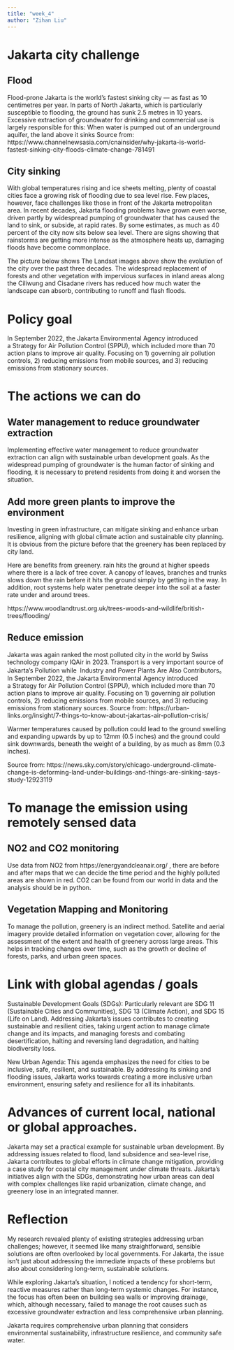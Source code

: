 ```yaml
---
title: "week_4"
author: "Zihan Liu"
---
```

# Jakarta city challenge
## Flood
Flood-prone Jakarta is the world’s fastest sinking city — as fast as 10 centimetres per year. In parts of North Jakarta, which is particularly susceptible to flooding, the ground has sunk 2.5 metres in 10 years. Excessive extraction of groundwater for drinking and commercial use is largely responsible for this: When water is pumped out of an underground aquifer, the land above it sinks 
Source from: https://www.channelnewsasia.com/cnainsider/why-jakarta-is-world-fastest-sinking-city-floods-climate-change-781491

## City sinking
With global temperatures rising and ice sheets melting, plenty of coastal cities face a growing risk of flooding due to sea level rise. Few places, however, face challenges like those in front of the Jakarta metropolitan area. In recent decades, Jakarta flooding problems have grown even worse, driven partly by widespread pumping of groundwater that has caused the land to sink, or subside, at rapid rates. By some estimates, as much as 40 percent of the city now sits below sea level. There are signs showing that rainstorms are getting more intense as the atmosphere heats up, damaging floods have become commonplace.

The picture below shows The Landsat images above show the evolution of the city over the past three decades. The widespread replacement of forests and other vegetation with impervious surfaces in inland areas along the Ciliwung and Cisadane rivers has reduced how much water the landscape can absorb, contributing to runoff and flash floods.

# Policy goal

In September 2022, the Jakarta Environmental Agency introduced a Strategy for Air Pollution Control (SPPU), which included more than 70 action plans to improve air quality. Focusing on 1) governing air pollution controls, 2) reducing emissions from mobile sources, and 3) reducing emissions from stationary sources.
 
# The actions we can do

## Water management to reduce groundwater extraction

Implementing effective water management to reduce groundwater extraction can align with sustainable urban development goals. As the widespread pumping of groundwater is the human factor of sinking and flooding, it is necessary to pretend residents from doing it and worsen the situation.

## Add more green plants to improve the environment

Investing in green infrastructure, can mitigate sinking and enhance urban resilience, aligning with global climate action and sustainable city planning. It is obvious from the picture before that the greenery has been replaced by city land.

Here are benefits from greenery. rain hits the ground at higher speeds where there is a lack of tree cover. A canopy of leaves, branches and trunks slows down the rain before it hits the ground simply by getting in the way. In addition, root systems help water penetrate deeper into the soil at a faster rate under and around trees.

https://www.woodlandtrust.org.uk/trees-woods-and-wildlife/british-trees/flooding/

## Reduce emission

Jakarta was again ranked the most polluted city in the world by Swiss technology company IQAir in 2023. Transport is a very important source of Jakarta’s Pollution while  Industry and Power Plants Are Also Contributors。 In September 2022, the Jakarta Environmental Agency introduced a Strategy for Air Pollution Control (SPPU), which included more than 70 action plans to improve air quality. Focusing on 1) governing air pollution controls, 2) reducing emissions from mobile sources, and 3) reducing emissions from stationary sources.
Source from:
https://urban-links.org/insight/7-things-to-know-about-jakartas-air-pollution-crisis/

Warmer temperatures caused by pollution could lead to the ground swelling and expanding upwards by up to 12mm (0.5 inches) and the ground could sink downwards, beneath the weight of a building, by as much as 8mm (0.3 inches).

Source from:
https://news.sky.com/story/chicago-underground-climate-change-is-deforming-land-under-buildings-and-things-are-sinking-says-study-12923119

# To manage the emission using remotely sensed data

## NO2 and CO2 monitoring
Use data from NO2 from https://energyandcleanair.org/ , there are before and after maps that we can decide the time period and the highly polluted areas are shown in red. CO2 can be found from our world in data and the analysis should be in python.

## Vegetation Mapping and Monitoring

To manage the pollution, greenery is an indirect method. Satellite and aerial imagery provide detailed information on vegetation cover, allowing for the assessment of the extent and health of greenery across large areas. This helps in tracking changes over time, such as the growth or decline of forests, parks, and urban green spaces.

# Link with global agendas / goals

Sustainable Development Goals (SDGs): Particularly relevant are SDG 11 (Sustainable Cities and Communities), SDG 13 (Climate Action), and SDG 15 (Life on Land).  Addressing Jakarta's issues contributes to creating sustainable and resilient cities, taking urgent action to manage climate change and its impacts, and managing forests and combating desertification, halting and reversing land degradation, and halting biodiversity loss.

New Urban Agenda: This agenda emphasizes the need for cities to be inclusive, safe, resilient, and sustainable.  By addressing its sinking and flooding issues, Jakarta works towards creating a more inclusive urban environment, ensuring safety and resilience for all its inhabitants.

# Advances of current local, national or global approaches.

Jakarta may set a practical example for sustainable urban development. By addressing issues related to flood, land subsidence and sea-level rise, Jakarta contributes to global efforts in climate change mitigation, providing a case study for coastal city management under climate threats. Jakarta’s initiatives align with the SDGs, demonstrating how urban areas can deal with complex challenges like rapid urbanization, climate change, and greenery lose in an integrated manner.

# Reflection

My research revealed plenty of existing strategies addressing urban challenges;     however, it seemed like many straightforward, sensible solutions are often overlooked by local governments. For Jakarta, the issue isn't just about addressing the immediate impacts of these problems but also about considering long-term, sustainable solutions.

While exploring Jakarta's situation, I noticed a tendency for short-term, reactive measures rather than long-term systemic changes.  For instance, the focus has often been on building sea walls or improving drainage, which, although necessary, failed to manage the root causes such as excessive groundwater extraction and less comprehensive urban planning.

Jakarta requires comprehensive urban planning that considers environmental sustainability, infrastructure resilience, and community safe water.	 



